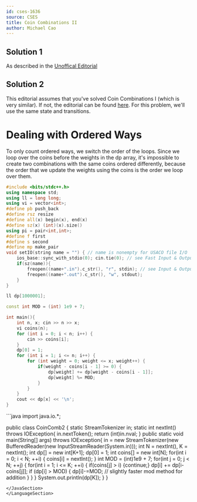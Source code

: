 ```yaml
---
id: cses-1636
source: CSES
title: Coin Combinations II
author: Michael Cao
---
```


<!-- This problem is very to similar Coin Combinations I, with the main difference being that we only count ordered combinations.  -->

## Solution 1

As described in the
[Unoffical Editorial](https://codeforces.com/blog/entry/70018)

## Solution 2

This editorial assumes that you've solved Coin Combinations I (which is very
similar). If not, the editorial can be found [here](/solutions/cses-1635). For
this problem, we'll use the same state and transitions.

# Dealing with Ordered Ways

To only count ordered ways, we switch the order of the loops. Since we loop over
the coins before the weights in the dp array, it's impossible to create two
combinations with the same coins ordered differently, because the order that we
update the weights using the coins is the order we loop over them.

<!-- I'm terrible at explaining, can someone edit above? -->

<LanguageSection>

<CPPSection>

```cpp
#include <bits/stdc++.h>
using namespace std;
using ll = long long;
using vi = vector<int>;
#define pb push_back
#define rsz resize
#define all(x) begin(x), end(x)
#define sz(x) (int)(x).size()
using pi = pair<int,int>;
#define f first
#define s second
#define mp make_pair
void setIO(string name = "") { // name is nonempty for USACO file I/O
	ios_base::sync_with_stdio(0); cin.tie(0); // see Fast Input & Output
	if(sz(name)){
		freopen((name+".in").c_str(), "r", stdin); // see Input & Output
		freopen((name+".out").c_str(), "w", stdout);
	}
}

ll dp[1000001];

const int MOD = (int) 1e9 + 7;

int main(){
	int n, x; cin >> n >> x;
	vi coins(n);
	for (int i = 0; i < n; i++) {
		cin >> coins[i];
	}
	dp[0] = 1;
	for (int i = 1; i <= n; i++) {
		for (int weight = 0; weight <= x; weight++) {
			if(weight - coins[i - 1] >= 0) {
				dp[weight] += dp[weight - coins[i - 1]];
				dp[weight] %= MOD;
			}
		}
	}
	cout << dp[x] << '\n';
}
```

</CPPSection>

	
<JavaSection>
```java
import java.io.*;

public class CoinComb2 {
	static StreamTokenizer in;
	static int nextInt() throws IOException{
		in.nextToken();
		return (int)in.nval;
	}
	public static void main(String[] args) throws IOException{
		in = new StreamTokenizer(new BufferedReader(new InputStreamReader(System.in)));
		int N = nextInt(), K = nextInt();
		int dp[] = new int[K+1];
		dp[0] = 1;
		int coins[] = new int[N];
		for(int i = 0; i < N; ++i) {
			coins[i] = nextInt();
		}
		int MOD = (int)1e9 + 7;
		for(int j = 0; j < N; ++j) {
			for(int i = 1; i <= K; ++i) {
				if(coins[j] > i) {continue;}
				dp[i] += dp[i-coins[j]];
				if (dp[i] > MOD) {
					dp[i]-=MOD;  // slightly faster mod method for addition
				}
			}
		}
		System.out.println(dp[K]);
	}
}
```
</JavaSection>
</LanguageSection>
